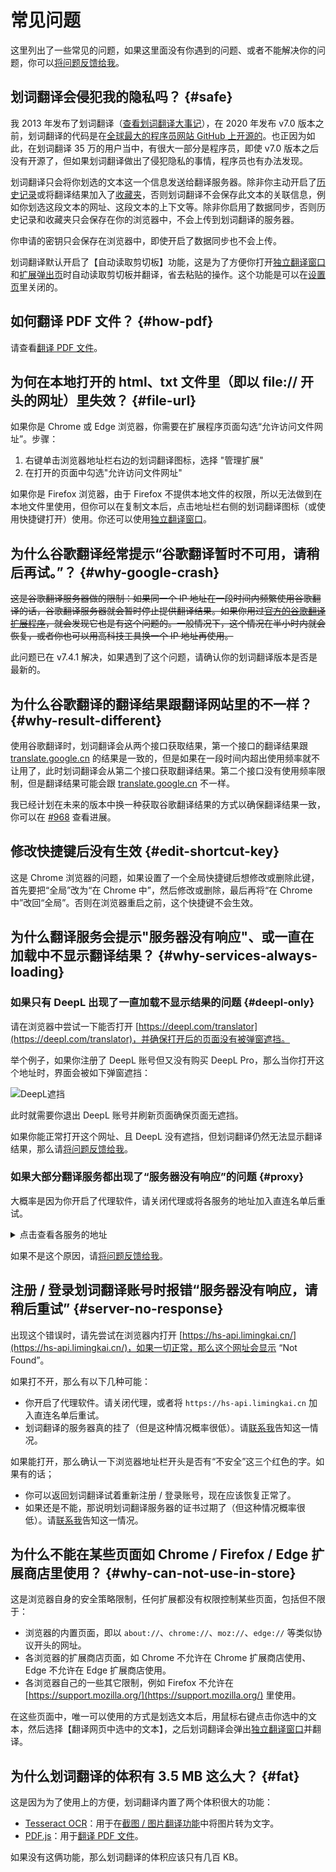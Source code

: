 # 常见问题

这里列出了一些常见的问题，如果这里面没有你遇到的问题、或者不能解决你的问题，你可以[将问题反馈给我](issues.mdx)。

## 划词翻译会侵犯我的隐私吗？ {#safe}

我 2013 年发布了划词翻译（[查看划词翻译大事记](histroy.md)），在 2020 年发布 v7.0 版本之前，划词翻译的代码是在[全球最大的程序员网站 GitHub 上开源的](https://github.com/lmk123/crx-selection-translate)。也正因为如此，在划词翻译 35 万的用户当中，有很大一部分是程序员，即使 v7.0 版本之后没有开源了，但如果划词翻译做出了侵犯隐私的事情，程序员也有办法发现。

划词翻译只会将你划选的文本这一个信息发送给翻译服务器。除非你主动开启了[历史记录](guides/history.md)或将翻译结果加入了[收藏夹](guides/fav.md)，否则划词翻译不会保存此文本的关联信息，例如你划选这段文本的网址、这段文本的上下文等。除非你启用了数据同步，否则历史记录和收藏夹只会保存在你的浏览器中，不会上传到划词翻译的服务器。

你申请的密钥只会保存在浏览器中，即使开启了数据同步也不会上传。

划词翻译默认开启了【自动读取剪切板】功能，这是为了方便你打开[独立翻译窗口](guides/standalone.md)和[扩展弹出页](guides/popup.md)时自动读取剪切板并翻译，省去粘贴的操作。这个功能是可以在[设置页](guides/options.md)里关闭的。

## 如何翻译 PDF 文件？ {#how-pdf}

请查看[翻译 PDF 文件](guides/pdf.md)。

## 为何在本地打开的 html、txt 文件里（即以 file:// 开头的网址）里失效？ {#file-url}

如果你是 Chrome 或 Edge 浏览器，你需要在扩展程序页面勾选“允许访问文件网址”。步骤：

1. 右键单击浏览器地址栏右边的划词翻译图标，选择 "管理扩展"
2. 在打开的页面中勾选"允许访问文件网址"

如果你是 Firefox 浏览器，由于 Firefox 不提供本地文件的权限，所以无法做到在本地文件里使用，但你可以在复制文本后，点击地址栏右侧的划词翻译图标（或使用快捷键打开）使用。你还可以使用[独立翻译窗口](guides/standalone.md)。

## 为什么谷歌翻译经常提示“谷歌翻译暂时不可用，请稍后再试。”？ {#why-google-crash}

~~这是谷歌翻译服务器做的限制：如果同一个 IP 地址在一段时间内频繁使用谷歌翻译的话，谷歌翻译服务器就会暂时停止提供翻译结果。如果你用过[官方的谷歌翻译扩展程序](https://chrome.google.com/webstore/detail/aapbdbdomjkkjkaonfhkkikfgjllcleb)，就会发现它也是有这个问题的。一般情况下，这个情况在半小时内就会恢复，或者你也可以用高科技工具换一个 IP 地址再使用。~~

此问题已在 v7.4.1 解决，如果遇到了这个问题，请确认你的划词翻译版本是否是最新的。

## 为什么谷歌翻译的翻译结果跟翻译网站里的不一样？ {#why-result-different}

使用谷歌翻译时，划词翻译会从两个接口获取结果，第一个接口的翻译结果跟 [translate.google.cn](https://translate.google.cn) 的结果是一致的，但是如果在一段时间内超出使用频率就不让用了，此时划词翻译会从第二个接口获取翻译结果。第二个接口没有使用频率限制，但是翻译结果可能会跟 [translate.google.cn](https://translate.google.cn) 不一样。

我已经计划在未来的版本中换一种获取谷歌翻译结果的方式以确保翻译结果一致，你可以在 [#968](https://github.com/lmk123/crx-selection-translate/issues/968) 查看进展。

## 修改快捷键后没有生效 {#edit-shortcut-key}

这是 Chrome 浏览器的问题，如果设置了一个全局快捷键后想修改或删除此键，首先要把“全局”改为“在 Chrome 中”，然后修改或删除，最后再将“在 Chrome 中”改回“全局”。否则在浏览器重启之前，这个快捷键不会生效。

## 为什么翻译服务会提示"服务器没有响应"、或一直在加载中不显示翻译结果？ {#why-services-always-loading}

### 如果只有 DeepL 出现了一直加载不显示结果的问题 {#deepl-only}

请在浏览器中尝试一下能否打开 [https://deepl.com/translator](https://deepl.com/translator)，并确保打开后的页面没有被弹窗遮挡。

举个例子，如果你注册了 DeepL 账号但又没有购买 DeepL Pro，那么当你打开这个地址时，界面会被如下弹窗遮挡：

![DeepL遮挡](./d.png)

此时就需要你退出 DeepL 账号并刷新页面确保页面无遮挡。

如果你能正常打开这个网址、且 DeepL 没有遮挡，但划词翻译仍然无法显示翻译结果，那么请[将问题反馈给我](issues.mdx)。

### 如果大部分翻译服务都出现了“服务器没有响应”的问题 {#proxy}

大概率是因为你开启了代理软件，请关闭代理或将各服务的地址加入直连名单后重试。

<details style={{ marginBottom: 20 }}>
  <summary>点击查看各服务的地址</summary>
  <table>
    <thead>
      <tr>
        <th>服务名称</th>
        <th>服务地址</th>
      </tr>
    </thead>
    <tbody>
      <tr>
        <td>划词翻译的相关服务</td>
        <td>
          <code>https://hs-api.limingkai.cn</code>
        </td>
      </tr>
      <tr>
        <td>必应词典</td>
        <td><code>https://cn.bing.com</code></td>
      </tr>
      <tr>
        <td>百度翻译</td>
        <td>
          <code>https://fanyi-api.baidu.com</code>
        </td>
      </tr>
      <tr>
        <td>腾讯翻译君</td>
        <td>
          <code>https://tmt.ap-shanghai.tencentcloudapi.com</code>
        </td>
      </tr>
      <tr>
        <td>彩云小译</td>
        <td>
          <code>https://api.interpreter.caiyunai.com</code>
        </td>
      </tr>
      <tr>
        <td>阿里翻译</td>
        <td>
          <code>https://mt.cn-hangzhou.aliyuncs.com</code>
        </td>
      </tr>
      <tr>
        <td>搜狗翻译</td>
        <td>
          <code>https://https://fanyi.sogou.com</code>
        </td>
      </tr>
      <tr>
        <td>有道翻译</td>
        <td>
          <code>https://openapi.youdao.com</code>
        </td>
      </tr>
      <tr>
        <td>百度通用文字识别</td>
        <td>
          <code>https://aip.baidubce.com</code>
        </td>
      </tr>
    </tbody>
  </table>
</details>

如果不是这个原因，请[将问题反馈给我](issues.mdx)。

## 注册 / 登录划词翻译账号时报错“服务器没有响应，请稍后重试” {#server-no-response}

出现这个错误时，请先尝试在浏览器内打开 [https://hs-api.limingkai.cn/](https://hs-api.limingkai.cn/)，如果一切正常，那么这个网址会显示 “Not Found”。

如果打不开，那么有以下几种可能：

- 你开启了代理软件。请关闭代理，或者将 `https://hs-api.limingkai.cn` 加入直连名单后重试。
- 划词翻译的服务器真的挂了（但是这种情况概率很低）。请[联系我](issues.mdx)告知这一情况。

如果能打开，那么确认一下浏览器地址栏开头是否有“不安全”这三个红色的字。如果有的话；

- 你可以返回划词翻译试着重新注册 / 登录账号，现在应该恢复正常了。
- 如果还是不能，那说明划词翻译服务器的证书过期了（但这种情况概率很低）。请[联系我](issues.mdx)告知这一情况。

## 为什么不能在某些页面如 Chrome / Firefox / Edge 扩展商店里使用？ {#why-can-not-use-in-store}

这是浏览器自身的安全策略限制，任何扩展都没有权限控制某些页面，包括但不限于：

- 浏览器的内置页面，即以 `about://`、`chrome://`、`moz://`、`edge://` 等类似协议开头的网址。
- 各浏览器的扩展商店页面，如 Chrome 不允许在 Chrome 扩展商店使用、Edge 不允许在 Edge 扩展商店使用。
- 各浏览器自己的一些其它限制，例如 Firefox 不允许在 [https://support.mozilla.org/](https://support.mozilla.org/) 里使用。

在这些页面中，唯一可以使用的方式是划选文本后，用鼠标右键点击你选中的文本，然后选择【翻译网页中选中的文本】，之后划词翻译会弹出[独立翻译窗口](guides/standalone.md)并翻译。

## 为什么划词翻译的体积有 3.5 MB 这么大？ {#fat}

这是因为为了使用上的方便，划词翻译内置了两个体积很大的功能：

- [Tesseract OCR](https://tesseract-ocr.github.io/)：用于在[截图 / 图片翻译功能](guides/screenshot.md)中将图片转为文字。
- [PDF.js](https://mozilla.github.io/pdf.js/)：用于[翻译 PDF 文件](guides/pdf.md)。

如果没有这俩功能，那么划词翻译的体积应该只有几百 KB。
